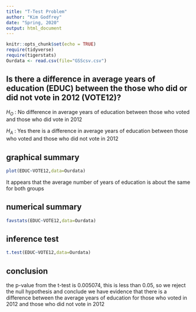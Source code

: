 ```yaml
---
title: "T-Test Problem"
author: "Kim Godfrey"
date: "Spring, 2020"
output: html_document
---
```


```r
knitr::opts_chunk$set(echo = TRUE)
require(tidyverse)
require(tigerstats)
Ourdata <- read.csv(file="GSScsv.csv")
```


## Is there a difference in  average years of education (EDUC) between the those who did or did not vote in 2012 (VOTE12)?

$H_O$ : No difference in average years of education between those who voted and those who did vote in 2012

$H_A$ : Yes there is a difference in average years of education between those who voted and those who did not vote in 2012

## graphical summary  

```r
plot(EDUC~VOTE12,data=Ourdata)

```


It appears that the average number of years of education is about the same for both groups


## numerical summary

```r
favstats(EDUC~VOTE12,data=Ourdata)
```



## inference test



```r
t.test(EDUC~VOTE12,data=Ourdata)

```


## conclusion

the p-value from the t-test is 0.005074, this is less than 0.05, so we reject the null hypothesis and conclude we have evidence that there is a difference between the average years of education for those who voted in 2012 and those who did not vote in 2012

